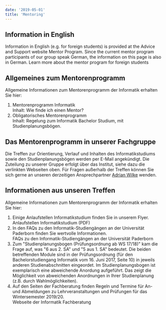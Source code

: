 ```yaml
---
date: '2019-05-01'
title: 'Mentoring'
---
```


## Information in English

Information in English (e.g. for foreign students) is provided at the Advice and Support website Mentor Program.
Since the current mentor program participants of our group speak German, the information on this page is also in German.
<ExternalLink to="https://cs.uni-paderborn.de/en/studies/advice-and-support/mentor-program-for-foreign-students/">
  Learn more about the mentor program for foreign students
</ExternalLink>


## Allgemeines zum Mentorenprogramm

Allgemeine Informationen zum Mentorenprogramm der Informatik erhalten Sie hier:

1. <ExternalLink to="https://cs.uni-paderborn.de/studium/beratung-und-unterstuetzung/mentorenprogramm/">
     Mentorenprogramm Informatik
   </ExternalLink>
   <br />
   Inhalt: Wie finde ich einen Mentor?
2. <ExternalLink to="https://cs.uni-paderborn.de/studium/beratung-und-unterstuetzung/mentorenprogramm/obligatorisches-mentorenprogramm/">
     Obligatorisches Mentorenprogramm
   </ExternalLink>
   <br />
   Inhalt: Regelung zum Informatik Bachelor Studium, mit Studienplanungsbögen. 

## Das Mentorenprogramm in unserer Fachgruppe

Die Treffen zur Orientierung, Verlauf und Inhalten des Informatikstudiums sowie den Studienplanungsbögen werden per E-Mail angekündigt.
Die Zuteilung zu unserer Gruppe erfolgt über das Institut, siehe dazu die verlinkten Webseiten oben.
Für Fragen außerhalb der Treffen können Sie sich gerne an unseren derzeitigen Ansprechpartner [Adrian Wilke](/AdrianWilke) wenden.

## Informationen aus unseren Treffen

Allgemeine Informationen zum Mentorenprogramm der Informatik erhalten Sie hier:

1. Einige Anlaufstellen Informatikstudium finden Sie in unserem Flyer. <br />
   <ExternalLink
     kind="pdf"
     to="https://hobbitdata.informatik.uni-leipzig.de/dice-website/students/mentoring/Info-Flyer-fuer-Studierende.pdf">
     Anlaufstellen Informatikstudium (PDF)
   </ExternalLink>
2. In den FAQs zu den Informatik-Studiengängen an der Universität Paderborn finden Sie wertvolle Informationen. <br />
   <ExternalLink to="https://cs.uni-paderborn.de/studium/beratung-und-unterstuetzung/faqs/">
     FAQs zu den Informatik-Studiengängen an der Universität Paderborn
   </ExternalLink>
3. Zum "Studienplanungsbogen (Prüfungsordnung ab WS 17/18)" kam die Frage auf, was "6 aus 2. SA" und "5 aus 1. SA" bedeutet. Die beiden betreffenden Module sind in der Prüfungsordnung (für den Bachelorstudiengang Informatik vom 16. Juni 2017, Seite 10) in jeweils anderen Studienabschnitten eingeordet. Im Studienplanungsbogen ist exemplarisch eine abweichende Anordung aufgeführt. Das zeigt die Möglichkeit von abweichenden Anordnungen in Ihrer Studienplanung (z.B. durch Wahlmöglichkeiten).
4. Auf den Seiten der Fachberatung finden Regeln und Termine für An- und Abmeldungen zu Lehrveranstaltungen und Prüfungen für das Wintersemester 2019/20. <br />
   <ExternalLink to="https://cs.uni-paderborn.de/studium/beratung-und-unterstuetzung/fachberatung/">
     Webseite der Informatik Fachberatung
   </ExternalLink>
